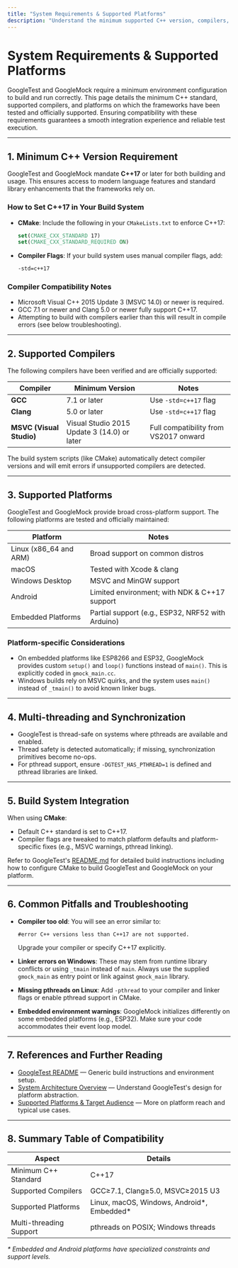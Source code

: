 ```yaml
---
title: "System Requirements & Supported Platforms"
description: "Understand the minimum supported C++ version, compilers, and platforms for GoogleTest and GoogleMock. Learn which environments are tested and officially supported, ensuring compatibility with your development setup."
---
```


# System Requirements & Supported Platforms

GoogleTest and GoogleMock require a minimum environment configuration to build and run correctly. This page details the minimum C++ standard, supported compilers, and platforms on which the frameworks have been tested and officially supported. Ensuring compatibility with these requirements guarantees a smooth integration experience and reliable test execution.

---

## 1. Minimum C++ Version Requirement

GoogleTest and GoogleMock mandate **C++17** or later for both building and usage. This ensures access to modern language features and standard library enhancements that the frameworks rely on.

### How to Set C++17 in Your Build System

- **CMake**:
  Include the following in your `CMakeLists.txt` to enforce C++17:
  ```cmake
  set(CMAKE_CXX_STANDARD 17)
  set(CMAKE_CXX_STANDARD_REQUIRED ON)
  ```

- **Compiler Flags**:
  If your build system uses manual compiler flags, add:
  ```bash
  -std=c++17
  ```

### Compiler Compatibility Notes

- Microsoft Visual C++ 2015 Update 3 (MSVC 14.0) or newer is required.
- GCC 7.1 or newer and Clang 5.0 or newer fully support C++17.
- Attempting to build with compilers earlier than this will result in compile errors (see below troubleshooting).

---

## 2. Supported Compilers

The following compilers have been verified and are officially supported:

| Compiler              | Minimum Version           | Notes                                  |
|-----------------------|--------------------------|----------------------------------------|
| **GCC**               | 7.1 or later              | Use `-std=c++17` flag                  |
| **Clang**             | 5.0 or later              | Use `-std=c++17` flag                  |
| **MSVC (Visual Studio)** | Visual Studio 2015 Update 3 (14.0) or later | Full compatibility from VS2017 onward|

The build system scripts (like CMake) automatically detect compiler versions and will emit errors if unsupported compilers are detected.

---

## 3. Supported Platforms

GoogleTest and GoogleMock provide broad cross-platform support. The following platforms are tested and officially maintained:

| Platform                | Notes                               |
|-------------------------|-----------------------------------|
| Linux (x86_64 and ARM)  | Broad support on common distros   |
| macOS                   | Tested with Xcode & clang
| Windows Desktop          | MSVC and MinGW support
| Android                 | Limited environment; with NDK & C++17 support
| Embedded Platforms       | Partial support (e.g., ESP32, NRF52 with Arduino)

### Platform-specific Considerations

- On embedded platforms like ESP8266 and ESP32, GoogleMock provides custom `setup()` and `loop()` functions instead of `main()`. This is explicitly coded in `gmock_main.cc`.
- Windows builds rely on MSVC quirks, and the system uses `main()` instead of `_tmain()` to avoid known linker bugs.

---

## 4. Multi-threading and Synchronization

- GoogleTest is thread-safe on systems where pthreads are available and enabled.
- Thread safety is detected automatically; if missing, synchronization primitives become no-ops.
- For pthread support, ensure `-DGTEST_HAS_PTHREAD=1` is defined and pthread libraries are linked.

---

## 5. Build System Integration

When using **CMake**:

- Default C++ standard is set to C++17.
- Compiler flags are tweaked to match platform defaults and platform-specific fixes (e.g., MSVC warnings, pthread linking).

Refer to GoogleTest's [README.md](https://github.com/google/googletest/blob/main/README.md) for detailed build instructions including how to configure CMake to build GoogleTest and GoogleMock on your platform.

---

## 6. Common Pitfalls and Troubleshooting

- **Compiler too old**:
  You will see an error similar to:
  ```
  #error C++ versions less than C++17 are not supported.
  ```
  Upgrade your compiler or specify C++17 explicitly.

- **Linker errors on Windows**:
  These may stem from runtime library conflicts or using `_tmain` instead of `main`. Always use the supplied `gmock_main` as entry point or link against `gmock_main` library.

- **Missing pthreads on Linux**:
  Add `-pthread` to your compiler and linker flags or enable pthread support in CMake.

- **Embedded environment warnings**:
  GoogleMock initializes differently on some embedded platforms (e.g., ESP32). Make sure your code accommodates their event loop model.

---

## 7. References and Further Reading

- [GoogleTest README](https://github.com/google/googletest/blob/main/README.md) — Generic build instructions and environment setup.
- [System Architecture Overview](https://your-docs-link/overview/architecture-and-core-concepts/system-architecture) — Understand GoogleTest's design for platform abstraction.
- [Supported Platforms & Target Audience](https://your-docs-link/overview/intro-product-essentials/supported-platforms-and-audience) — More on platform reach and typical use cases.

---

## 8. Summary Table of Compatibility

| Aspect                  | Details                              |
|-------------------------|------------------------------------|
| Minimum C++ Standard    | C++17                              |
| Supported Compilers     | GCC≥7.1, Clang≥5.0, MSVC≥2015 U3   |
| Supported Platforms     | Linux, macOS, Windows, Android*, Embedded* |
| Multi-threading Support | pthreads on POSIX; Windows threads  |

_\* Embedded and Android platforms have specialized constraints and support levels._